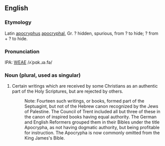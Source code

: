 ==English==
===Etymology===
Latin [[apocryphus]] [[apocryphal]], Gr. ? hidden, spurious, from ? to hide; ? from + ? to hide.

===Pronunciation===
IPA: [[WEAE]] /ʌˈpɑk.ɹə.fə/

===Noun (plural, used as singular)===
# Certain writings which are received by some Christians as an authentic part of the Holy Scriptures, but are rejected by others.
#:    Note: Fourteen such writings, or books, formed part of the Septuagint, but not of the Hebrew canon recognized by the Jews of Palestine. The Council of Trent included all but three of these in the canon of inspired books having equal authority. The German and English Reformers grouped them in their Bibles under the title Apocrypha, as not having dogmatic authority, but being profitable for instruction. The Apocrypha is now commonly omitted from the King James's Bible.

<!-- material copied from Webster's Revised Unabridged Dictionary (1913) -->
